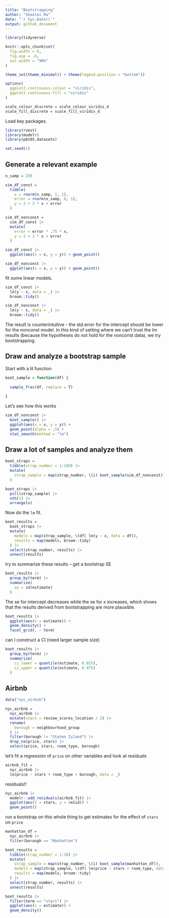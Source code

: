 ```yaml
---
title: "Bootstrapping"
author: "Shaolei Ma"
date: "`r Sys.Date()`"
output: github_document
---
```


```r
library(tidyverse)

knitr::opts_chunk$set(
  fig.width = 6,
  fig.asp = .6,
  out.width = "90%"
)

theme_set(theme_minimal() + theme(legend.position = "bottom"))

options(
  ggplot2.continuous.colour = "viridis",
  ggplot2.continuous.fill = "viridis"
)

scale_colour_discrete = scale_colour_viridis_d
scale_fill_discrete = scale_fill_viridis_d
```

Load key packages.

```r
library(rvest)
library(modelr)
library(p8105.datasets)

set.seed(1)
```

## Generate a relevant example

```r
n_samp = 250

sim_df_const = 
  tibble(
    x = rnorm(n_samp, 1, 1),
    error = rnorm(n_samp, 0, 1),
    y = 2 + 3 * x + error
  )

sim_df_nonconst = 
  sim_df_const |> 
  mutate(
    error = error * .75 * x,
    y = 2 + 3 * x + error
  )

sim_df_const |> 
  ggplot(aes(x = x, y = y)) + geom_point()

sim_df_nonconst |> 
  ggplot(aes(x = x, y = y)) + geom_point()
```

fit some linear models.

```r
sim_df_const |> 
  lm(y ~ x, data = _) |> 
  broom::tidy()

sim_df_nonconst |> 
  lm(y ~ x, data = _) |> 
  broom::tidy()
```

The result is counterintuitive - the std.error for the intercept should be lower for the nonconst model. In this kind of setting where we can't trust the lm results (because the hypotheses do not hold for the nonconst data), we try bootstrapping.

## Draw and analyze a bootstrap sample

Start with a lil function

```r
boot_sample = function(df) {
  
  sample_frac(df, replace = T)
  
}
```

Let's see how this works

```r
sim_df_nonconst |> 
  boot_sample() |> 
  ggplot(aes(x = x, y = y)) +
  geom_point(alpha = .5) +
  stat_smooth(method = "lm")
```

## Draw a lot of samples and analyze them

```r
boot_straps =
  tibble(strap_number = 1:100) |> 
  mutate(
    strap_sample = map(strap_number, \(i) boot_sample(sim_df_nonconst))
  )

boot_straps |> 
  pull(strap_sample) |> 
  nth(1) |> 
  arrange(x)
```

Now do the `lm` fit.

```r
boot_results =
  boot_straps |> 
  mutate(
    models = map(strap_sample, \(df) lm(y ~ x, data = df)),
    results = map(models, broom::tidy)
  ) |> 
  select(strap_number, results) |> 
  unnest(results)
```

try to summarize these results -- get a bootstrap SE

```r
boot_results |> 
  group_by(term) |> 
  summarize(
    se = sd(estimate)
  )
```

The se for intercept decreases while the se for x increases, which shows that the results derived from bootstrapping are more plausible.

```r
boot_results |> 
  ggplot(aes(x = estimate)) +
  geom_density() +
  facet_grid(. ~ term)
```

can I construct a CI (need larger sample size)

```r
boot_results |> 
  group_by(term) |> 
  summarize(
    ci_lower = quantile(estimate, 0.025),
    ci_upper = quantile(estimate, 0.975)
  )
```

## Airbnb

```r
data("nyc_airbnb")

nyc_airbnb =
  nyc_airbnb |> 
  mutate(stars = review_scores_location / 2) |> 
  rename(
    borough = neighbourhood_group
  ) |> 
  filter(borough != "Staten Island") |> 
  drop_na(price, stars) |> 
  select(price, stars, room_type, borough)
```

let's fit a regression of `price` on other variables and look at residuals

```r
airbnb_fit =
  nyc_airbnb |> 
  lm(price ~ stars + room_type + borough, data = _)
```

residuals!!

```r
nyc_airbnb |> 
  modelr::add_residuals(airbnb_fit) |> 
  ggplot(aes(x = stars, y = resid)) +
  geom_point()
```

run a bootstrap on this whole thing to get estimates for the effect of `stars` on `price`

```r
manhattan_df =
  nyc_airbnb |> 
  filter(borough == "Manhattan")

boot_results =
  tibble(strap_number = 1:10) |> 
  mutate(
    strap_sample = map(strap_number, \(i) boot_sample(manhattan_df)),
    models = map(strap_sample, \(df) lm(price ~ stars + room_type, data = df)),
    results = map(models, broom::tidy)
  ) |> 
  select(strap_number, results) |> 
  unnest(results)

boot_results |> 
  filter(term == "stars") |> 
  ggplot(aes(x = estimate)) +
  geom_density()
```

